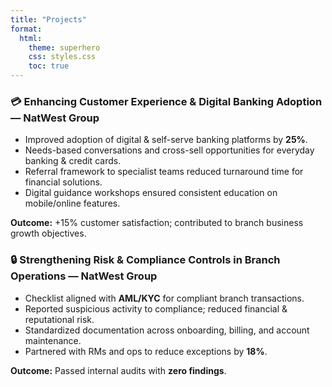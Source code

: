 ```yaml
---
title: "Projects"
format:
  html:
    theme: superhero
    css: styles.css
    toc: true
---
```


<div class="card">
<h3>💳 Enhancing Customer Experience & Digital Banking Adoption — NatWest Group</h3>
<ul>
  <li>Improved adoption of digital & self-serve banking platforms by <strong>25%</strong>.</li>
  <li>Needs-based conversations and cross-sell opportunities for everyday banking & credit cards.</li>
  <li>Referral framework to specialist teams reduced turnaround time for financial solutions.</li>
  <li>Digital guidance workshops ensured consistent education on mobile/online features.</li>
</ul>
<p><strong>Outcome:</strong> +15% customer satisfaction; contributed to branch business growth objectives.</p>
</div>

<div class="card">
<h3>🔒 Strengthening Risk & Compliance Controls in Branch Operations — NatWest Group</h3>
<ul>
  <li>Checklist aligned with <strong>AML/KYC</strong> for compliant branch transactions.</li>
  <li>Reported suspicious activity to compliance; reduced financial & reputational risk.</li>
  <li>Standardized documentation across onboarding, billing, and account maintenance.</li>
  <li>Partnered with RMs and ops to reduce exceptions by <strong>18%</strong>.</li>
</ul>
<p><strong>Outcome:</strong> Passed internal audits with <strong>zero findings</strong>.</p>
</div>
